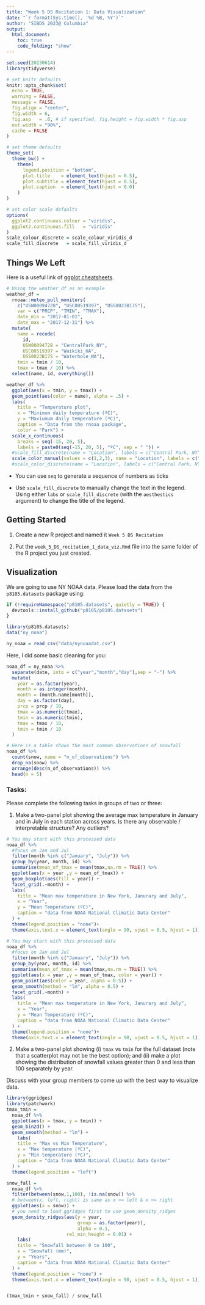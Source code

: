 ```yaml
---
title: "Week 5 DS Recitation 1: Data Visualization"
date: "`r format(Sys.time(), '%d %B, %Y')`"
author: "SIBDS 2023@ Columbia" 
output: 
  html_document:
    toc: true
    code_folding: "show"
---
```


```r
set.seed(20230614)
library(tidyverse)

# set knitr defaults
knitr::opts_chunk$set(
  echo = TRUE,
  warning = FALSE,
  message = FALSE,
  fig.align = "center",
  fig.width = 6,
  fig.asp   = .6, # if specified, fig.height = fig.width * fig.asp
  out.width = "90%",
  cache = FALSE
)

# set theme defaults
theme_set(
  theme_bw() +
    theme(
      legend.position = "bottom",
      plot.title    = element_text(hjust = 0.5),
      plot.subtitle = element_text(hjust = 0.5),
      plot.caption  = element_text(hjust = 0.0)
    )
)

# set color scale defaults
options(
  ggplot2.continuous.colour = "viridis",
  ggplot2.continuous.fill   = "viridis"
)
scale_colour_discrete = scale_colour_viridis_d
scale_fill_discrete   = scale_fill_viridis_d
```

## Things We Left

Here is a useful link of [ggplot cheatsheets](https://github.com/rstudio/cheatsheets/blob/main/data-visualization.pdf).

```r
# Using the weather_df as an example
weather_df = 
  rnoaa::meteo_pull_monitors(
    c("USW00094728", "USC00519397", "USS0023B17S"),
    var = c("PRCP", "TMIN", "TMAX"), 
    date_min = "2017-01-01",
    date_max = "2017-12-31") %>%
  mutate(
    name = recode(
      id, 
      USW00094728 = "CentralPark_NY", 
      USC00519397 = "Waikiki_HA",
      USS0023B17S = "Waterhole_WA"),
    tmin = tmin / 10,
    tmax = tmax / 10) %>%
  select(name, id, everything())
```
```r
weather_df %>% 
  ggplot(aes(x = tmin, y = tmax)) + 
  geom_point(aes(color = name), alpha = .5) + 
  labs(
    title = "Temperature plot",
    x = "Minimum daily temperature (ºC)",
    y = "Maxiumum daily temperature (ºC)",
    caption = "Data from the rnoaa package", 
    color = "Park") + 
  scale_x_continuous(
    breaks = seq(-15, 20, 5), 
    labels = paste0(seq(-15, 20, 5), "ºC", sep = " ")) +
  #scale_fill_discrete(name = "Location", labels = c("Central Park, NY", "Waikiki, HA", "Waterhole, WA"), aesthetics = "color") +
  scale_color_manual(values = c(1,2,3), name = "Location", labels = c("Central Park, NY", "Waikiki, HA", "Waterhole, WA")) 
  #scale_color_discrete(name = "Location", labels = c("Central Park, NY", "Waikiki, HA", "Waterhole, WA"))
```

- You can use `seq` to generate a sequence of numbers as ticks

- Use `scale_fill_discrete` to manually change the text in the legend. Using either `labs` or `scale_fill_discrete` (with the `aesthestics` argument) to change the title of the legend.


## Getting Started

  1. Create a new R project and named it `Week 5 DS Recitation`

  2. Put the `week_5_DS_recitation_1_data_viz.Rmd` file into the same folder of the R project you just created. 


## Visualization

We are going to use NY NOAA data. Please load the data from the `p8105.datasets` package using:

```r
if (!requireNamespace("p8105.datasets", quietly = TRUE)) {
  devtools::install_github("p8105/p8105.datasets")
}

library(p8105.datasets)
data("ny_noaa")


```


```r
ny_noaa = read_csv("data/nynoaadat.csv")
```

Here, I did some basic cleaning for you:

```r
noaa_df = ny_noaa %>% 
  separate(date, into = c("year","month","day"),sep = "-") %>% 
  mutate(
    year = as.factor(year),
    month = as.integer(month),
    month = (month.name[month]),
    day = as.factor(day),
    prcp = prcp / 10,
    tmax = as.numeric(tmax),
    tmin = as.numeric(tmin),
    tmax = tmax / 10,
    tmin = tmin / 10
  ) 

# Here is a table shows the most common observations of snowfall
noaa_df %>% 
  count(snow, name = "n_of_observations") %>% 
  drop_na(snow) %>% 
  arrange(desc(n_of_observations)) %>% 
  head(n = 5)
```
### Tasks:

Please complete the following tasks in groups of two or three:

  1. Make a two-panel plot showing the average max temperature in January and in July in each station across years. Is there any observable / interpretable structure? Any outliers?
  
```r
# You may start with this processed data
noaa_df %>%
  #focus on Jan and Jul
  filter(month %in% c("January", "July")) %>% 
  group_by(year, month, id) %>% 
  summarise(mean_of_tmax = mean(tmax,na.rm = TRUE)) %>% 
  ggplot(aes(x = year ,y = mean_of_tmax)) + 
  geom_boxplot(aes(fill = year)) +
  facet_grid(.~month) +
  labs(
    title = "Mean max temperature in New York, Janurary and July",
    x = "Year",
    y = "Mean Temperature (ºC)",
    caption = "data from NOAA National Climatic Data Center"
  ) +
  theme(legend.position = "none")+
  theme(axis.text.x = element_text(angle = 90, vjust = 0.5, hjust = 1))
```
  
```r
# You may start with this processed data
noaa_df %>%
  #focus on Jan and Jul
  filter(month %in% c("January", "July")) %>% 
  group_by(year, month, id) %>% 
  summarise(mean_of_tmax = mean(tmax,na.rm = TRUE)) %>% 
  ggplot(aes(x = year ,y = mean_of_tmax, color = year)) + 
  geom_point(aes(color = year, alpha = 0.5)) +
  geom_smooth(method = "lm", alpha = 0.5) +
  facet_grid(.~month) +
  labs(
    title = "Mean max temperature in New York, Janurary and July",
    x = "Year",
    y = "Mean Temperature (ºC)",
    caption = "data from NOAA National Climatic Data Center"
  ) +
  theme(legend.position = "none")+
  theme(axis.text.x = element_text(angle = 90, vjust = 0.5, hjust = 1))
```


  2. Make a two-panel plot showing (i) `tmax` vs `tmin` for the full dataset (note that a scatterplot may not be the best option); and (ii) make a plot showing the distribution of snowfall values greater than 0 and less than 100 separately by year.
  
Discuss with your group members to come up with the best way to visualize data.

```r
library(ggridges)
library(patchwork)
tmax_tmin =
  noaa_df %>%
  ggplot(aes(x = tmax, y = tmin)) +
  geom_bin2d() +
  geom_smooth(method = "lm") +
    labs(
    title = "Max vs Min Temperature",
    x = "Max temperature (ºC)",
    y = "Min temperature (ºC)",
    caption = "data from NOAA National Climatic Data Center"
  ) +
  theme(legend.position = "left")

snow_fall =
  noaa_df %>%
  filter(between(snow,1,100), !is.na(snow)) %>% 
  # between(x, left, right) is same as x >= left & x <= right
  ggplot(aes(x = snow)) +
  # you need to load ggridges first to use geom_density_ridges
  geom_density_ridges(aes(y = year,
                          group = as.factor(year)),
                          alpha = 0.1,
                      rel_min_height = 0.01) +
    labs(
    title = "Snowfall between 0 to 100",
    x = "Snowfall (mm)",
    y = "Years",
    caption = "data from NOAA National Climatic Data Center"
  ) +
  theme(legend.position = "none") +
  theme(axis.text.x = element_text(angle = 90, vjust = 0.5, hjust = 1)) 


(tmax_tmin + snow_fall) / snow_fall
```

